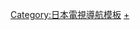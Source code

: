 {{NavboxV2
|name = Tv-kanto
|title = [[關東地方]]的[[電視台]]
|bodystyle = text-align:left
|bodyclass = hlist
|above  = 按遙控器號碼排序（NHK以[[NHK綜合頻道|綜合頻道]]號碼為準）
|group1style = 
|group1 = [[公共廣播]]<br />([[日本放送協會|NHK]])
|list1  = 
*[[NHK放送中心|東京]] '''1'''
**[[NHK橫濱放送局|橫濱]]
**[[NHK埼玉放送局|埼玉]]
**[[NHK千葉放送局|千葉]]
*[[NHK前橋放送局|前橋]] '''1'''
*[[NHK宇都宮放送局|宇都宮]] '''1'''
*[[NHK水戶放送局|水戶]] '''1'''
|group2 = [[商業廣播]]
|list2  = 
 |list2-type = vertical
 |list2-border = child
 |list2-group1 = [[廣域廣播|關東廣域廣播]]<br />（[[核心局]]）
 |list2-list1 =
*{{Color|#FF0000|■}} [[日本電視台|NTV日本電視台]] '''4'''（[[日本電視控股]]旗下）
*{{Color|#AFEEEE|■}} [[朝日電視台|EX朝日電視台]] '''5'''（[[朝日電視控股]]旗下）
*{{Color|#00FF00|■}} [[TBS電視台]] '''6'''（[[TBS控股]]旗下）
*{{Color|#83A7E2|■}} [[東京電視台|TX東京電視台]] '''7'''（[[東京電視控股]]旗下）
*{{Color|#7AC7EB|■}} [[富士電視台|CX富士電視台]] '''8'''（[[富士媒體控股]]旗下）
 |list2-group2 = {{link-ja|縣域廣播|県域放送|都縣域廣播}}
 |list2-list2 =
*{{Color|#C9A0DC|■}} [[東京都會電視台|MX東京都會電視台]] '''9'''（[[東京都]]）
*{{Color|#C9A0DC|■}} [[神奈川電視台|tvk神奈川電視台]] '''3'''（[[神奈川縣]]）
*{{Color|#C9A0DC|■}} [[埼玉電視台|TVS埼玉電視台]] '''3'''（[[埼玉縣]]）
*{{Color|#C9A0DC|■}} [[千葉電視台|CTC千葉電視台]] '''3'''（[[千葉縣]]）
*{{Color|#C9A0DC|■}} [[群馬電視台|GTV群馬電視台]] '''3'''（[[群馬縣]]）
*{{Color|#C9A0DC|■}} [[栃木電視台|GYT栃木電視台]] '''3'''（[[栃木縣]]）<!--
*[[茨城縣]]－無-->
|group3 = 相關組織
|list3 =
*{{link-ja|5個3頻道|5いっしょ3ちゃんねる}}
|group4style = 
|group4 = 已停播
|list4  = 
*{{Color|#99D3D3|■}} [[放送大學|UD放送大學]] '''12'''（關東廣域廣播）
|belowstyle=
|below=
*{{Color|#FF0000|■}} [[日本新聞網 (日本電視台)|NNN]]/[[日本電視網協議會|NNS]]加盟台
*{{Color|#AFEEEE|■}} [[全日本新聞網|ANN]]加盟台
*{{Color|#00FF00|■}} [[日本新聞網 (TBS)|JNN]]加盟台
*{{Color|#83A7E2|■}} [[東京電視網|TXN]]加盟台
*{{Color|#7AC7EB|■}} [[富士新聞網|FNN]]/[[富士電視網|FNS]]加盟台
*{{Color|#C9A0DC|■}} [[全國獨立放送協議會|獨立台]]
*{{Color|#99D3D3|■}} 放送大學

*[[Template:Tv-hokkaido|北海道]]
*[[Template:Tv-tohoku|東北]]
*[[Template:Tv-kanto|關東]]
*[[Template:Tv-chubu|甲信越・靜岡]]
*[[Template:Tv-hokuriku|北陸]]
*[[Template:Tv-tokai|東海]]
*[[Template:Tv-kansai|近畿]]
*[[Template:Tv-chushikoku|中國・四國]]
*[[Template:Tv-kyushuoki|九州・沖繩]]
}}<noinclude>[[Category:日本電視導航模板]]
[[Category:關東地方的電視台|+]]</noinclude>